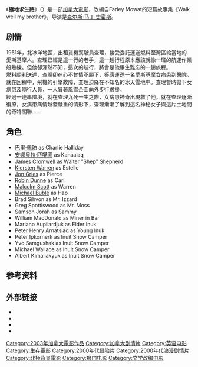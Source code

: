 {{Infobox film
| name = 極地求生路
| original_name = The Snow Walker
| image = snow walker.jpg
| cn_name = 雪行者
| caption = 
| director = [[Charles_Martin_Smith|Charles Martin Smith]]
| producer = [[William_Vince|William Vince]]<br />Robert Merilees
| writer = Charles Martin Smith
| based on = "Walk Well, My Brother" （[[Farley_Mowat|Farley Mowat]]）
| narrator = 
| starring = [[Barry_Pepper|Barry Pepper]]<br />[[Annabella_Piugattuk|Annabella Piugattuk]]
| music = [[Mychael_Danna|Mychael Danna]]
| cinematography = [[David_Connell|David Connell]]<br />[[Paul_Sarossy|Paul Sarossy]]<br />Jon Joffin
| editing = Alison Grace
| studio = Snow Walker/Walk Well Productions
| distributor = Infinity Media<br />[[狮门娱乐|狮门娱乐]]
| released = 2003年9月11日 [[多伦多电影节|多伦多电影节]]<br />2004年3月5日 （有限）
| runtime = 103 分钟
| country = {{加拿大}}
| language = 英语
| budget = 
| gross = $201,149<ref>{{cite web|url=http://www.boxofficemojo.com/movies/?id=snowwalker.htm|title=The Snow Walker (2004)|work=[[Box_Office_Mojo|Box Office Mojo]]|accessdate=July 12, 2011|archive-date=2016-05-02|archive-url=https://web.archive.org/web/20160502202946/http://www.boxofficemojo.com/movies/?id=snowwalker.htm|dead-url=no}}</ref>
}}
《'''極地求生路'''》（{{lang-en|The Snow Walker}}）是一部[[加拿大|加拿大]][[電影|電影]]，改編自Farley Mowat的短篇故事集《Walk well my brother》，导演是[[查尔斯·马丁·史密斯|查尔斯·马丁·史密斯]]。

== 剧情 ==
1951年，北冰洋地區，出租貨機駕駛員查理，接受委託運送燃料至灣區給當地的愛斯基摩人。查理已經是這一行的老手，這一趟行程原本應該就像一班的航運作業般熟練。但他卻渾然不知，這次的航行，將會是他畢生難忘的一趟旅程。<br />
燃料順利送達，查理卻在心不甘情不願下，答應運送一名愛斯基摩女病患到醫院。就在回程中，飛機的引擎故障，查理迫降在不知名的冰天雪地中。查理暫時拋下女病患及隨行人員，一人冒著風雪企圖向外步行求援。<br />
經過一連串險境，就在查理九死一生之際，女病患神奇出現救了他。就在查理逐漸復原，女病患病情越發嚴重的情形下，查理漸漸了解到這名神秘女子與這片土地間的奇特關聯……

==角色==
* [[巴里·佩珀|巴里·佩珀]] as Charlie Halliday
* [[安娜貝拉·匹噶圖|安娜貝拉·匹噶圖]] as Kanaalaq
* [[James_Cromwell|James Cromwell]] as Walter "Shep" Shepherd
* [[Kiersten_Warren|Kiersten Warren]] as Estelle
* [[Jon_Gries|Jon Gries]] as Pierce
* [[Robin_Dunne|Robin Dunne]] as Carl
* [[Malcolm_Scott|Malcolm Scott]] as Warren
* [[Michael_Bublé|Michael Bublé]] as Hap
* Brad Sihvon as Mr. Izzard
* Greg Spottiswood as Mr. Moss
* Samson Jorah as Sammy
* William MacDonald as Miner in Bar
* Mariano Aupilardjuk as Elder Inuk
* Peter Henry Arnatsiaq as Young Inuk
* Peter Ipkornerk as Inuit Snow Camper
* Yvo Samgushak as Inuit Snow Camper
* Michael Wallace as Inuit Snow Camper
* Albert Kimaliakyuk as Inuit Snow Camper

==参考资料==
{{reflist}}

== 外部链接 ==
* {{imdb title|title=The Snow Walker|id=0337721}}
* {{Amg movie|296374|The Snow Walker}}
* {{rotten-tomatoes|1143677-snow_walker}}
* {{mojo title|snowwalker}}

{{DEFAULTSORT:Snow Walker, The}}
[[Category:2003年加拿大電影作品|Category:2003年加拿大電影作品]]
[[Category:加拿大剧情片|Category:加拿大剧情片]]
[[Category:英语电影|Category:英语电影]]
[[Category:生存電影|Category:生存電影]]
[[Category:2000年代冒险片|Category:2000年代冒险片]]
[[Category:2000年代浪漫剧情片|Category:2000年代浪漫剧情片]]
[[Category:北極背景電影|Category:北極背景電影]]
[[Category:狮门电影|Category:狮门电影]]
[[Category:文学改编电影|Category:文学改编电影]]
